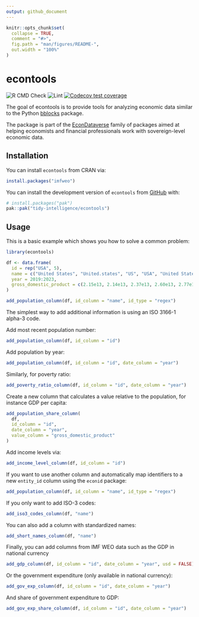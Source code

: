 ```yaml
---
output: github_document
---
```


<!-- README.md is generated from README.Rmd. Please edit that file -->

```r
knitr::opts_chunk$set(
  collapse = TRUE,
  comment = "#>",
  fig.path = "man/figures/README-",
  out.width = "100%"
)
```

# econtools

<!-- badges: start -->
![R CMD Check](https://github.com/tidy-intelligence/econtools/actions/workflows/R-CMD-check.yaml/badge.svg)
![Lint](https://github.com/tidy-intelligence/econtools/actions/workflows/lint.yaml/badge.svg)
[![Codecov test coverage](https://codecov.io/gh/tidy-intelligence/econtools/graph/badge.svg)](https://app.codecov.io/gh/tidy-intelligence/econtools)
<!-- badges: end -->

The goal of econtools is to provide tools for analyzing economic data similar to the Python [bblocks](https://github.com/ONEcampaign/bblocks/tree/main) package.

The package is part of the [EconDataverse](https://www.econdataverse.org/) family of packages aimed at helping economists and financial professionals work with sovereign-level economic data.

## Installation

You can install `econtools` from CRAN via:

``` r
install.packages("imfweo")
```

You can install the development version of `econtools` from [GitHub](https://github.com/) with:

``` r
# install.packages("pak")
pak::pak("tidy-intelligence/econtools")
```

## Usage

This is a basic example which shows you how to solve a common problem:

```r
library(econtools)
```

```r
df <- data.frame(
  id = rep("USA", 5),
  name = c("United States", "United.states", "US", "USA", "United States"),
  year = 2019:2023,
  gross_domestic_product = c(2.15e13, 2.14e13, 2.37e13, 2.60e13, 2.77e13)
)

add_population_column(df, id_column = "name", id_type = "regex")
```

The simplest way to add additional information is using an ISO 3166-1 alpha-3 code.

Add most recent population number:
```r
add_population_column(df, id_column = "id")
```

Add population by year:

```r
add_population_column(df, id_column = "id", date_column = "year")
```

Similarly, for poverty ratio:
```r
add_poverty_ratio_column(df, id_column = "id", date_column = "year")
```

Create a new column that calculates a value relative to the population, for instance GDP per capita:
```r
add_population_share_column(
  df,
  id_column = "id",
  date_column = "year",
  value_column = "gross_domestic_product"
)
```

Add income levels via:

```r
add_income_level_column(df, id_column = "id")
```

If you want to use another column and automatically map identifiers to a new `entity_id` column using the `econid` package:

```r
add_population_column(df, id_column = "name", id_type = "regex")
```

If you only want to add ISO-3 codes:

```r
add_iso3_codes_column(df, "name")
```

You can also add a column with standardized names:

```r
add_short_names_column(df, "name")
```

Finally, you can add columns from IMF WEO data such as the GDP in national currency

```r
add_gdp_column(df, id_column = "id", date_column = "year", usd = FALSE)
```

Or the government expenditure (only available in national currency): 

```r
add_gov_exp_column(df, id_column = "id", date_column = "year")
```

And share of government expenditure to GDP: 

```r
add_gov_exp_share_column(df, id_column = "id", date_column = "year")
```
